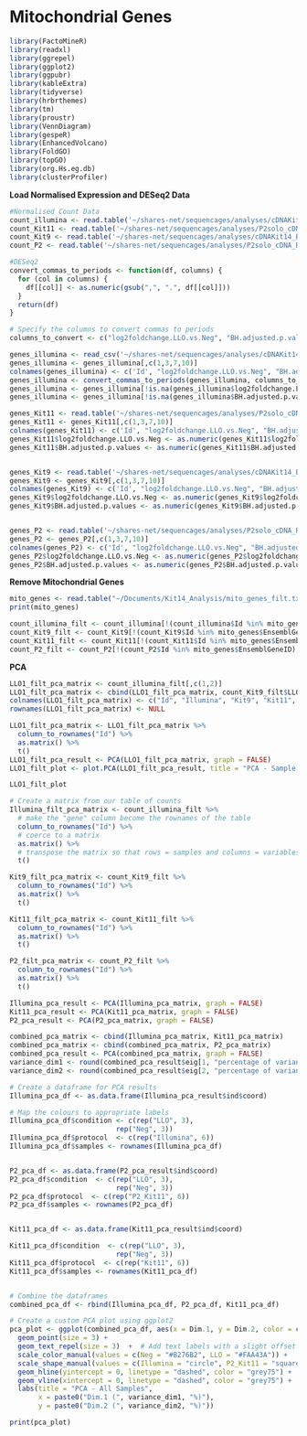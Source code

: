 # Mitochondrial Genes
```r
library(FactoMineR)
library(readxl)
library(ggrepel)
library(ggplot2)
library(ggpubr)
library(kableExtra)
library(tidyverse)
library(hrbrthemes)
library(tm)
library(proustr)
library(VennDiagram)
library(gespeR)
library(EnhancedVolcano)
library(FoldGO)
library(topGO)
library(org.Hs.eg.db)
library(clusterProfiler)
```

**Load Normalised Expression and DESeq2 Data**
```r
#Normalised Count Data
count_illumina <- read.table('~/shares-net/sequencages/analyses/cDNAKit14_A2022/deseq2_output/deseq2_Experiment1-normalisation_normalisedCountMatrix.tsv', header = TRUE, sep = '\t')
count_Kit11 <- read.table('~/shares-net/sequencages/analyses/P2solo_cDNA_R9_B2023/deseq2_output/deseq2_Experiment1-normalisation_normalisedCountMatrix.tsv', header =TRUE, sep='\t')
count_Kit9 <- read.table('~/shares-net/sequencages/analyses/cDNAKit14_B2022/deseq2_output/deseq2_Experiment1-normalisation_normalisedCountMatrix.tsv', header =TRUE, sep='\t')
count_P2 <- read.table('~/shares-net/sequencages/analyses/P2solo_cDNA_R9_B2023_P2/deseq2_output/deseq2_Experiment1-normalisation_normalisedCountMatrix.tsv', header =TRUE, sep='\t')

#DESeq2
convert_commas_to_periods <- function(df, columns) {
  for (col in columns) {
    df[[col]] <- as.numeric(gsub(",", ".", df[[col]]))
  }
  return(df)
}

# Specify the columns to convert commas to periods
columns_to_convert <- c("log2foldchange.LLO.vs.Neg", "BH.adjusted.p.values")

genes_illumina <- read_csv('~/shares-net/sequencages/analyses/cDNAKit14_A2022/diffanaresultsannotation_output/diffanaresultsannotation_deseq2_Experiment1-diffana_LLO_vs_Neg.csv')
genes_illumina <- genes_illumina[,c(1,3,7,10)]
colnames(genes_illumina) <- c('Id', "log2foldchange.LLO.vs.Neg", "BH.adjusted.p.values", "Symbol")
genes_illumina <- convert_commas_to_periods(genes_illumina, columns_to_convert)
genes_illumina <- genes_illumina[!is.na(genes_illumina$log2foldchange.LLO.vs.Neg),]
genes_illumina <- genes_illumina[!is.na(genes_illumina$BH.adjusted.p.values),]

genes_Kit11 <- read.table('~/shares-net/sequencages/analyses/P2solo_cDNA_R9_B2023/diffanaresultsannotation_output/diffanaresultsannotation_deseq2_Experiment1-diffana_LLO_vs_Neg.tsv', header =TRUE, sep='\t')
genes_Kit11 <- genes_Kit11[,c(1,3,7,10)]
colnames(genes_Kit11) <- c('Id', "log2foldchange.LLO.vs.Neg", "BH.adjusted.p.values", "Symbol")
genes_Kit11$log2foldchange.LLO.vs.Neg <- as.numeric(genes_Kit11$log2foldchange.LLO.vs.Neg)
genes_Kit11$BH.adjusted.p.values <- as.numeric(genes_Kit11$BH.adjusted.p.values)


genes_Kit9 <- read.table('~/shares-net/sequencages/analyses/cDNAKit14_B2022/diffanaresultsannotation_output/diffanaresultsannotation_deseq2_Experiment1-diffana_LLO_vs_Neg.tsv', header =TRUE, sep='\t')
genes_Kit9 <- genes_Kit9[,c(1,3,7,10)]
colnames(genes_Kit9) <- c('Id', "log2foldchange.LLO.vs.Neg", "BH.adjusted.p.values", "Symbol")
genes_Kit9$log2foldchange.LLO.vs.Neg <- as.numeric(genes_Kit9$log2foldchange.LLO.vs.Neg)
genes_Kit9$BH.adjusted.p.values <- as.numeric(genes_Kit9$BH.adjusted.p.values)


genes_P2 <- read.table('~/shares-net/sequencages/analyses/P2solo_cDNA_R9_B2023_P2/diffanaresultsannotation_output/diffanaresultsannotation_deseq2_Experiment1-diffana_LLO_vs_Neg.tsv', header =TRUE, sep='\t')
genes_P2 <- genes_P2[,c(1,3,7,10)]
colnames(genes_P2) <- c('Id', "log2foldchange.LLO.vs.Neg", "BH.adjusted.p.values", "Symbol")
genes_P2$log2foldchange.LLO.vs.Neg <- as.numeric(genes_P2$log2foldchange.LLO.vs.Neg)
genes_P2$BH.adjusted.p.values <- as.numeric(genes_P2$BH.adjusted.p.values)

```

**Remove Mitochondrial Genes**


```r
mito_genes <- read.table("~/Documents/Kit14_Analysis/mito_genes_filt.txt", header=TRUE)
print(mito_genes)

count_illumina_filt <- count_illumina[!(count_illumina$Id %in% mito_genes$EnsemblGeneID), ]  
count_Kit9_filt <- count_Kit9[!(count_Kit9$Id %in% mito_genes$EnsemblGeneID), ]  
count_Kit11_filt <- count_Kit11[!(count_Kit11$Id %in% mito_genes$EnsemblGeneID), ]  
count_P2_filt <- count_P2[!(count_P2$Id %in% mito_genes$EnsemblGeneID), ]  

```


**PCA**

```r
LLO1_filt_pca_matrix <- count_illumina_filt[,c(1,2)]
LLO1_filt_pca_matrix <- cbind(LLO1_filt_pca_matrix, count_Kit9_filt$LLO1, count_Kit11_filt$LLO1, count_P2_filt$LLO1)
colnames(LLO1_filt_pca_matrix) <- c("Id", "Illumina", "Kit9", "Kit11", "P2")
rownames(LLO1_filt_pca_matrix) <- NULL

LLO1_filt_pca_matrix <- LLO1_filt_pca_matrix %>% 
  column_to_rownames("Id") %>% 
  as.matrix() %>% 
  t()
LLO1_filt_pca_result <- PCA(LLO1_filt_pca_matrix, graph = FALSE)
LLO1_filt_plot <- plot.PCA(LLO1_filt_pca_result, title = "PCA - Sample LLO1")

LLO1_filt_plot

# Create a matrix from our table of counts
Illumina_filt_pca_matrix <- count_illumina_filt %>% 
  # make the "gene" column become the rownames of the table
  column_to_rownames("Id") %>% 
  # coerce to a matrix
  as.matrix() %>% 
  # transpose the matrix so that rows = samples and columns = variables
  t()

Kit9_filt_pca_matrix <- count_Kit9_filt %>% 
  column_to_rownames("Id") %>% 
  as.matrix() %>% 
  t()

Kit11_filt_pca_matrix <- count_Kit11_filt %>% 
  column_to_rownames("Id") %>% 
  as.matrix() %>% 
  t()

P2_filt_pca_matrix <- count_P2_filt %>% 
  column_to_rownames("Id") %>% 
  as.matrix() %>% 
  t()

Illumina_pca_result <- PCA(Illumina_pca_matrix, graph = FALSE)
Kit11_pca_result <- PCA(Kit11_pca_matrix, graph = FALSE) 
P2_pca_result <- PCA(P2_pca_matrix, graph = FALSE)

combined_pca_matrix <- cbind(Illumina_pca_matrix, Kit11_pca_matrix)
combined_pca_matrix <- cbind(combined_pca_matrix, P2_pca_matrix)
combined_pca_result <- PCA(combined_pca_matrix, graph = FALSE)
variance_dim1 <- round(combined_pca_result$eig[1, "percentage of variance"], 2)
variance_dim2 <- round(combined_pca_result$eig[2, "percentage of variance"], 2)

# Create a dataframe for PCA results
Illumina_pca_df <- as.data.frame(Illumina_pca_result$ind$coord)

# Map the colours to appropriate labels
Illumina_pca_df$condition <- c(rep("LLO", 3),
                          rep("Neg", 3))
Illumina_pca_df$protocol  <- c(rep("Illumina", 6))
Illumina_pca_df$samples <- rownames(Illumina_pca_df)


P2_pca_df <- as.data.frame(P2_pca_result$ind$coord)
P2_pca_df$condition  <- c(rep("LLO", 3),
                          rep("Neg", 3))
P2_pca_df$protocol  <- c(rep("P2_Kit11", 6))
P2_pca_df$samples <- rownames(P2_pca_df)


Kit11_pca_df <- as.data.frame(Kit11_pca_result$ind$coord)

Kit11_pca_df$condition  <- c(rep("LLO", 3),
                          rep("Neg", 3))
Kit11_pca_df$protocol  <- c(rep("Kit11", 6))
Kit11_pca_df$samples <- rownames(Kit11_pca_df)


# Combine the dataframes
combined_pca_df <- rbind(Illumina_pca_df, P2_pca_df, Kit11_pca_df)

# Create a custom PCA plot using ggplot2
pca_plot <- ggplot(combined_pca_df, aes(x = Dim.1, y = Dim.2, color = condition, shape = protocol, label = samples)) +
  geom_point(size = 3) +
  geom_text_repel(size = 3)  +  # Add text labels with a slight offset
  scale_color_manual(values = c(Neg = "#B276B2", LLO = "#FAA43A")) +
  scale_shape_manual(values = c(Illumina = "circle", P2_Kit11 = "square", Kit11 = "triangle")) +
  geom_hline(yintercept = 0, linetype = "dashed", color = "grey75") +  # Add horizontal line at y = 0
  geom_vline(xintercept = 0, linetype = "dashed", color = "grey75") +  # Add vertical line at x = 0
  labs(title = "PCA - All Samples",
       x = paste0("Dim.1 (", variance_dim1, "%)"),
       y = paste0("Dim.2 (", variance_dim2, "%)"))

print(pca_plot)

```
